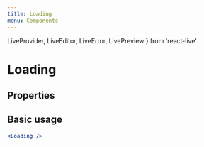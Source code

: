 ```yaml
---
title: Loading
menu: Components
---
```



  LiveProvider,
  LiveEditor,
  LiveError,
  LivePreview
} from 'react-live'


# Loading

## Properties

<ComponentProps file="/components/Loading.tsx" />

## Basic usage

```jsx live
<Loading />
```